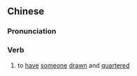 {{also|剖剐}}
==Chinese==
{{zh-forms|s=剖剐}}

===Pronunciation===
{{zh-pron
|m=剖guǎ
|cat=v
}}

===Verb===
{{zh-verb}}

# {{lb|zh|archaic}} to [[have]] [[someone]] [[drawn]] and [[quartered]]